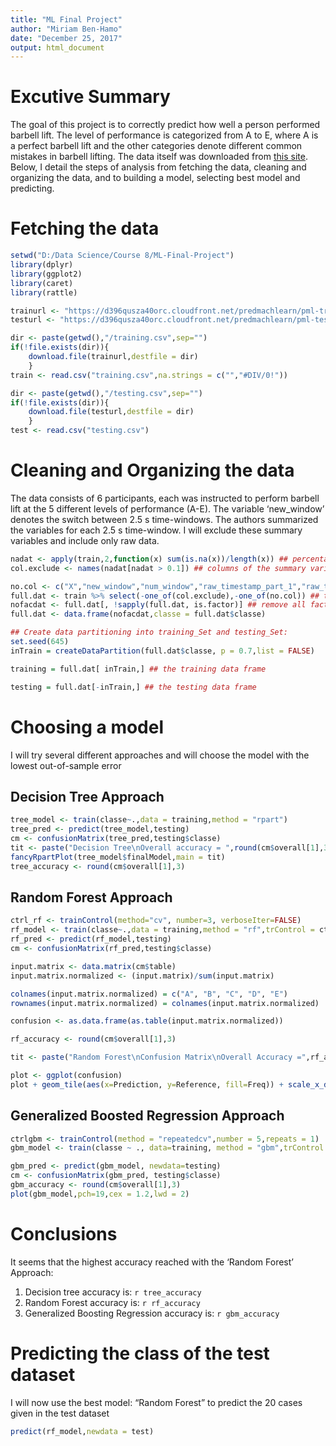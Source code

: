 ```yaml
---
title: "ML Final Project"
author: "Miriam Ben-Hamo"
date: "December 25, 2017"
output: html_document
---
```


# Excutive Summary 
The goal of this project is to correctly predict how well a person performed barbell lift. The level of performance is categorized from A to E, where A is a perfect barbell lift and the other categories denote different common mistakes in barbell lifting. The data itself was downloaded from [this site](http://groupware.les.inf.puc-rio.br/har). Below, I detail the steps of analysis from fetching the data, cleaning and organizing the data, and to building a model, selecting best model and predicting.

# Fetching the data
```r
setwd("D:/Data Science/Course 8/ML-Final-Project")
library(dplyr)
library(ggplot2)
library(caret)
library(rattle)
```


```r
trainurl <- "https://d396qusza40orc.cloudfront.net/predmachlearn/pml-training.csv"
testurl <- "https://d396qusza40orc.cloudfront.net/predmachlearn/pml-testing.csv"

dir <- paste(getwd(),"/training.csv",sep="")
if(!file.exists(dir)){
    download.file(trainurl,destfile = dir)
    }
train <- read.csv("training.csv",na.strings = c("","#DIV/0!"))

dir <- paste(getwd(),"/testing.csv",sep="")
if(!file.exists(dir)){
    download.file(testurl,destfile = dir)
    }
test <- read.csv("testing.csv")
```

# Cleaning and Organizing the data
The data consists of 6 participants, each was instructed to perform barbell lift at the 5 different levels of performance (A-E). The variable 'new_window' denotes the switch between 2.5 s time-windows. The authors summarized the variables for each 2.5 s time-window. I will exclude these summary variables and include only raw data.
```r
nadat <- apply(train,2,function(x) sum(is.na(x))/length(x)) ## percentage of missing values per column
col.exclude <- names(nadat[nadat > 0.1]) ## columns of the summary variables created by the authors

no.col <- c("X","new_window","num_window","raw_timestamp_part_1","raw_timestamp_part_2","cvtd_timestamp")
full.dat <- train %>% select(-one_of(col.exclude),-one_of(no.col)) ## the full raw data w/o the summary variables
nofacdat <- full.dat[, !sapply(full.dat, is.factor)] ## remove all factor variables
full.dat <- data.frame(nofacdat,classe = full.dat$classe)

## Create data partitioning into training_Set and testing_Set:
set.seed(645)
inTrain = createDataPartition(full.dat$classe, p = 0.7,list = FALSE)

training = full.dat[ inTrain,] ## the training data frame

testing = full.dat[-inTrain,] ## the testing data frame
```

# Choosing a model
I will try several different approaches and will choose the model with the lowest out-of-sample error

## Decision Tree Approach
```r
tree_model <- train(classe~.,data = training,method = "rpart")
tree_pred <- predict(tree_model,testing)
cm <- confusionMatrix(tree_pred,testing$classe)
tit <- paste("Decision Tree\nOverall accuracy = ",round(cm$overall[1],3))
fancyRpartPlot(tree_model$finalModel,main = tit)
tree_accuracy <- round(cm$overall[1],3)
```

## Random Forest Approach
```r
ctrl_rf <- trainControl(method="cv", number=3, verboseIter=FALSE)
rf_model <- train(classe~.,data = training,method = "rf",trControl = ctrl_rf)
rf_pred <- predict(rf_model,testing)
cm <- confusionMatrix(rf_pred,testing$classe)

input.matrix <- data.matrix(cm$table)
input.matrix.normalized <- (input.matrix)/sum(input.matrix)

colnames(input.matrix.normalized) = c("A", "B", "C", "D", "E")
rownames(input.matrix.normalized) = colnames(input.matrix.normalized)

confusion <- as.data.frame(as.table(input.matrix.normalized))

rf_accuracy <- round(cm$overall[1],3)

tit <- paste("Random Forest\nConfusion Matrix\nOverall Accuracy =",rf_accuracy)

plot <- ggplot(confusion)
plot + geom_tile(aes(x=Prediction, y=Reference, fill=Freq)) + scale_x_discrete(name="Actual Class") + scale_y_discrete(name="Predicted Class") + scale_fill_gradientn(breaks=seq(from=0, to=0.3, length.out = 10),colors = c('#f7f7f7','#fff7f3','#fde0dd','#fcc5c0','#fa9fb5','#f768a1','#dd3497','#ae017e','#7a0177','#49006a'),labels = round(seq(from=0, to=0.3, length.out = 10),2)) + labs(fill="Accuracy") +ggtitle(tit)
```

## Generalized Boosted Regression Approach
```r
ctrlgbm <- trainControl(method = "repeatedcv",number = 5,repeats = 1)
gbm_model <- train(classe ~ ., data=training, method = "gbm",trControl = ctrlgbm,verbose = FALSE)

gbm_pred <- predict(gbm_model, newdata=testing)
cm <- confusionMatrix(gbm_pred, testing$classe)
gbm_accuracy <- round(cm$overall[1],3)
plot(gbm_model,pch=19,cex = 1.2,lwd = 2)
```

# Conclusions
It seems that the highest accuracy reached with the 'Random Forest' Approach:

1. Decision tree accuracy is: `r tree_accuracy`
2. Random Forest accuracy is: `r rf_accuracy`
3. Generalized Boosting Regression accuracy is: `r gbm_accuracy`

# Predicting the class of the test dataset
I will now use the best model: "Random Forest" to predict the 20 cases given in the test dataset
```r
predict(rf_model,newdata = test)
```